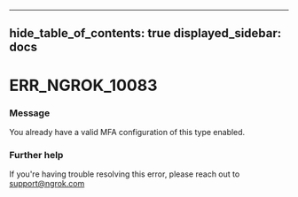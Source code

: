 

---
hide_table_of_contents: true
displayed_sidebar: docs
---


# ERR_NGROK_10083

### Message
You already have a valid MFA configuration of this type enabled.

<ErrorDetails error="err_ngrok_10083" />



### Further help
If you're having trouble resolving this error, please reach out to [support@ngrok.com](mailto:support@ngrok.com?subject=Help%20with%20ERR_NGROK_10083)

